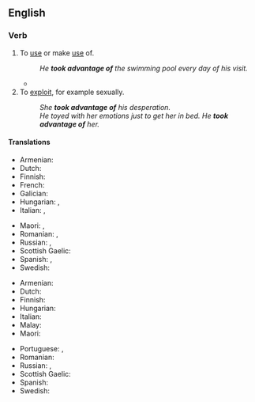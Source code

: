 ==English==

===Verb===
{{head|en|verb|head=[[take advantage]] [[of]]}}

# To [[use#verb|use]] or make [[use#noun|use]] of.
#: ''He '''took advantage of''' the swimming pool every day of his visit.''
#* {{RQ:Cleland Fanny Hill|passage=But now this visit of my soft warm hand in those so sensible parts had put every thing into such ungovernable fury that, disdaining all further preluding, and '''taking advantage of''' my commodious posture, he made the storm fall where I scarce patiently expected, and where he was sure to lay it}}
# To [[exploit#Verb|exploit]], for example sexually.
#: ''She '''took advantage of''' his desperation.''
#: ''He toyed with her emotions just to get her in bed. He '''took advantage of''' her.''

====Translations====
{{trans-top|make use of}}
* Armenian: {{t+|hy|օգտվել}}
* Dutch: {{t|nl|gebruik maken van}}
* Finnish: {{t+|fi|käyttää}}
* French: {{t|fr|profiter de}}
* Galician: {{t+|gl|aproveitar}}
* Hungarian: {{t+|hu|kihasznál}}, {{t|hu|hasznát veszi}}
* Italian: {{t+|it|sfruttare}}, {{t+|it|approfittare}}
{{trans-mid}}
* Maori: {{t|mi|makihuhunu}}, {{t|mi|whakamahi}}
* Romanian: {{t|ro|a abuza de}}, {{t|ro|a exploata (o situație)}}
* Russian: {{t+|ru|воспо́льзоваться}}, {{t+|ru|испо́льзовать}} {{qualifier|transitive}}
* Scottish Gaelic: {{t|gd|gabh brath|alt=gabh brath air}}
* Spanish: {{t+|es|aprovecharse}}, {{t+|es|aprovechar}}
* Swedish: {{t|sv|dra nytta av}}
{{trans-bottom}}

{{trans-top|exploit}}
* Armenian: {{t+|hy|օգտվել}}
* Dutch: {{t|nl|voordeel trekken uit}}
* Finnish: {{t|fi|käyttää hyväksi}}
* Hungarian: {{t+|hu|kihasznál}}
* Italian: {{t|it|avvantaggiarsi}}
* Malay: {{t|ms|mempergunakan}}
* Maori: {{t|mi|makihuhunu}}
{{trans-mid}}
* Portuguese: {{t|pt|tirar vantagem de}}, {{t+|pt|explorar}}
* Romanian: {{t+|ro|exploata}}
* Russian: {{t+|ru|эксплуати́ровать}}, {{t+|ru|воспользоваться|pf}}
* Scottish Gaelic: {{t|gd|gabh brath|alt=gabh brath air}}
* Spanish: {{t+|es|aprovecharse}}
* Swedish: {{t+|sv|utnyttja}}
{{trans-bottom}}